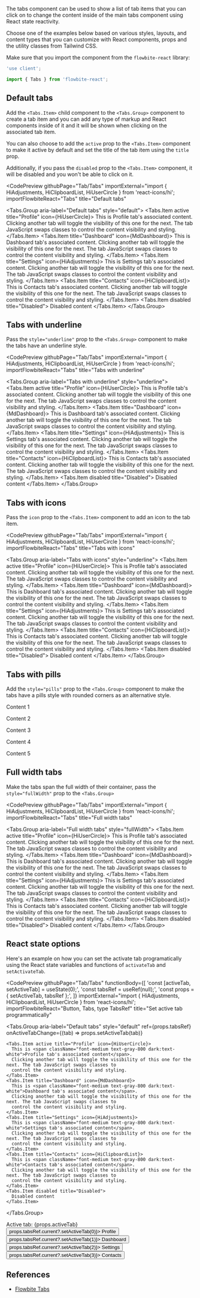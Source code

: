 
The tabs component can be used to show a list of tab items that you can click on to change the content inside of the main tabs component using React state reactivity.

Choose one of the examples below based on various styles, layouts, and content types that you can customize with React components, props and the utility classes from Tailwind CSS.

Make sure that you import the component from the `flowbite-react` library:

```jsx
'use client';

import { Tabs } from 'flowbite-react';
```

## Default tabs

Add the `<Tabs.Item>` child component to the `<Tabs.Group>` component to create a tab item and you can add any type of markup and React components inside of it and it will be shown when clicking on the associated tab item.

You can also choose to add the `active` prop to the `<Tabs.Item>` component to make it active by default and set the title of the tab item using the `title` prop.

Additionally, if you pass the `disabled` prop to the `<Tabs.Item>` component, it will be disabled and you won't be able to click on it.

<CodePreview
  githubPage="Tab/Tabs"
  importExternal="import { HiAdjustments, HiClipboardList, HiUserCircle } from 'react-icons/hi';
  importFlowbiteReact="Tabs"
  title="Default tabs"
>
  <Tabs.Group aria-label="Default tabs" style="default">
    <Tabs.Item active title="Profile" icon={HiUserCircle}>
      This is <span className="font-medium text-gray-800 dark:text-white">Profile tab's associated content</span>.
      Clicking another tab will toggle the visibility of this one for the next. The tab JavaScript swaps classes to
      control the content visibility and styling.
    </Tabs.Item>
    <Tabs.Item title="Dashboard" icon={MdDashboard}>
      This is <span className="font-medium text-gray-800 dark:text-white">Dashboard tab's associated content</span>.
      Clicking another tab will toggle the visibility of this one for the next. The tab JavaScript swaps classes to
      control the content visibility and styling.
    </Tabs.Item>
    <Tabs.Item title="Settings" icon={HiAdjustments}>
      This is <span className="font-medium text-gray-800 dark:text-white">Settings tab's associated content</span>.
      Clicking another tab will toggle the visibility of this one for the next. The tab JavaScript swaps classes to
      control the content visibility and styling.
    </Tabs.Item>
    <Tabs.Item title="Contacts" icon={HiClipboardList}>
      This is <span className="font-medium text-gray-800 dark:text-white">Contacts tab's associated content</span>.
      Clicking another tab will toggle the visibility of this one for the next. The tab JavaScript swaps classes to
      control the content visibility and styling.
    </Tabs.Item>
    <Tabs.Item disabled title="Disabled">
      Disabled content
    </Tabs.Item>
  </Tabs.Group>
</CodePreview>

## Tabs with underline

Pass the `style="underline"` prop to the `<Tabs.Group>` component to make the tabs have an underline style.

<CodePreview
  githubPage="Tab/Tabs"
  importExternal="import { HiAdjustments, HiClipboardList, HiUserCircle } from 'react-icons/hi';
  importFlowbiteReact="Tabs"
  title="Tabs with underline"
>
  <Tabs.Group aria-label="Tabs with underline" style="underline">
    <Tabs.Item active title="Profile" icon={HiUserCircle}>
      This is <span className="font-medium text-gray-800 dark:text-white">Profile tab's associated content</span>.
      Clicking another tab will toggle the visibility of this one for the next. The tab JavaScript swaps classes to
      control the content visibility and styling.
    </Tabs.Item>
    <Tabs.Item title="Dashboard" icon={MdDashboard}>
      This is <span className="font-medium text-gray-800 dark:text-white">Dashboard tab's associated content</span>.
      Clicking another tab will toggle the visibility of this one for the next. The tab JavaScript swaps classes to
      control the content visibility and styling.
    </Tabs.Item>
    <Tabs.Item title="Settings" icon={HiAdjustments}>
      This is <span className="font-medium text-gray-800 dark:text-white">Settings tab's associated content</span>.
      Clicking another tab will toggle the visibility of this one for the next. The tab JavaScript swaps classes to
      control the content visibility and styling.
    </Tabs.Item>
    <Tabs.Item title="Contacts" icon={HiClipboardList}>
      This is <span className="font-medium text-gray-800 dark:text-white">Contacts tab's associated content</span>.
      Clicking another tab will toggle the visibility of this one for the next. The tab JavaScript swaps classes to
      control the content visibility and styling.
    </Tabs.Item>
    <Tabs.Item disabled title="Disabled">
      Disabled content
    </Tabs.Item>
  </Tabs.Group>
</CodePreview>

## Tabs with icons

Pass the `icon` prop to the `<Tabs.Item>` component to add an icon to the tab item.

<CodePreview
  githubPage="Tab/Tabs"
  importExternal="import { HiAdjustments, HiClipboardList, HiUserCircle } from 'react-icons/hi';
  importFlowbiteReact="Tabs"
  title="Tabs with icons"
>
  <Tabs.Group aria-label="Tabs with icons" style="underline">
    <Tabs.Item active title="Profile" icon={HiUserCircle}>
      This is <span className="font-medium text-gray-800 dark:text-white">Profile tab's associated content</span>.
      Clicking another tab will toggle the visibility of this one for the next. The tab JavaScript swaps classes to
      control the content visibility and styling.
    </Tabs.Item>
    <Tabs.Item title="Dashboard" icon={MdDashboard}>
      This is <span className="font-medium text-gray-800 dark:text-white">Dashboard tab's associated content</span>.
      Clicking another tab will toggle the visibility of this one for the next. The tab JavaScript swaps classes to
      control the content visibility and styling.
    </Tabs.Item>
    <Tabs.Item title="Settings" icon={HiAdjustments}>
      This is <span className="font-medium text-gray-800 dark:text-white">Settings tab's associated content</span>.
      Clicking another tab will toggle the visibility of this one for the next. The tab JavaScript swaps classes to
      control the content visibility and styling.
    </Tabs.Item>
    <Tabs.Item title="Contacts" icon={HiClipboardList}>
      This is <span className="font-medium text-gray-800 dark:text-white">Contacts tab's associated content</span>.
      Clicking another tab will toggle the visibility of this one for the next. The tab JavaScript swaps classes to
      control the content visibility and styling.
    </Tabs.Item>
    <Tabs.Item disabled title="Disabled">
      Disabled content
    </Tabs.Item>
  </Tabs.Group>
</CodePreview>

## Tabs with pills

Add the `style="pills"` prop to the `<Tabs.Group>` component to make the tabs have a pills style with rounded corners as an alternative style.

<CodePreview githubPage="Tab/Tabs" importFlowbiteReact="Tabs" title="Pills tabs">
  <Tabs.Group aria-label="Pills" style="pills">
    <Tabs.Item active title="Tab 1">
      <p className="text-sm text-gray-500 dark:text-gray-400">Content 1</p>
    </Tabs.Item>
    <Tabs.Item title="Tab 2">
      <p className="text-sm text-gray-500 dark:text-gray-400">Content 2</p>
    </Tabs.Item>
    <Tabs.Item title="Tab 3">
      <p className="text-sm text-gray-500 dark:text-gray-400">Content 3</p>
    </Tabs.Item>
    <Tabs.Item title="Tab 4">
      <p className="text-sm text-gray-500 dark:text-gray-400">Content 4</p>
    </Tabs.Item>
    <Tabs.Item disabled title="Tab 5">
      <p className="text-sm text-gray-500 dark:text-gray-400">Content 5</p>
    </Tabs.Item>
  </Tabs.Group>
</CodePreview>

## Full width tabs

Make the tabs span the full width of their container, pass the `style="fullWidth"` prop to the `<Tabs.Group>`

<CodePreview
  githubPage="Tab/Tabs"
  importExternal="import { HiAdjustments, HiClipboardList, HiUserCircle } from 'react-icons/hi';
  importFlowbiteReact="Tabs"
  title="Full width tabs"
>
  <Tabs.Group aria-label="Full width tabs" style="fullWidth">
    <Tabs.Item active title="Profile" icon={HiUserCircle}>
      This is <span className="font-medium text-gray-800 dark:text-white">Profile tab's associated content</span>.
      Clicking another tab will toggle the visibility of this one for the next. The tab JavaScript swaps classes to
      control the content visibility and styling.
    </Tabs.Item>
    <Tabs.Item title="Dashboard" icon={MdDashboard}>
      This is <span className="font-medium text-gray-800 dark:text-white">Dashboard tab's associated content</span>.
      Clicking another tab will toggle the visibility of this one for the next. The tab JavaScript swaps classes to
      control the content visibility and styling.
    </Tabs.Item>
    <Tabs.Item title="Settings" icon={HiAdjustments}>
      This is <span className="font-medium text-gray-800 dark:text-white">Settings tab's associated content</span>.
      Clicking another tab will toggle the visibility of this one for the next. The tab JavaScript swaps classes to
      control the content visibility and styling.
    </Tabs.Item>
    <Tabs.Item title="Contacts" icon={HiClipboardList}>
      This is <span className="font-medium text-gray-800 dark:text-white">Contacts tab's associated content</span>.
      Clicking another tab will toggle the visibility of this one for the next. The tab JavaScript swaps classes to
      control the content visibility and styling.
    </Tabs.Item>
    <Tabs.Item disabled title="Disabled">
      Disabled content
    </Tabs.Item>
  </Tabs.Group>
</CodePreview>

## React state options

Here's an example on how you can set the activate tab programatically using the React state variables and functions of `activateTab` and `setActivateTab`.

<CodePreview
  githubPage="Tab/Tabs"
  functionBody={[
    'const [activeTab, setActiveTab] = useState<number>(0);',
    'const tabsRef = useRef<TabsRef>(null);',
    'const props = { setActiveTab, tabsRef };',
  ]}
  importExternal="import { HiAdjustments, HiClipboardList, HiUserCircle } from 'react-icons/hi';
  importFlowbiteReact="Button, Tabs, type TabsRef"
  title="Set active tab programmatically"
>
  <Tabs.Group
    aria-label="Default tabs"
    style="default"
    ref={props.tabsRef}
    onActiveTabChange={(tab) => props.setActiveTab(tab)}
  >
    <Tabs.Item active title="Profile" icon={HiUserCircle}>
      This is <span className="font-medium text-gray-800 dark:text-white">Profile tab's associated content</span>.
      Clicking another tab will toggle the visibility of this one for the next. The tab JavaScript swaps classes to
      control the content visibility and styling.
    </Tabs.Item>
    <Tabs.Item title="Dashboard" icon={MdDashboard}>
      This is <span className="font-medium text-gray-800 dark:text-white">Dashboard tab's associated content</span>.
      Clicking another tab will toggle the visibility of this one for the next. The tab JavaScript swaps classes to
      control the content visibility and styling.
    </Tabs.Item>
    <Tabs.Item title="Settings" icon={HiAdjustments}>
      This is <span className="font-medium text-gray-800 dark:text-white">Settings tab's associated content</span>.
      Clicking another tab will toggle the visibility of this one for the next. The tab JavaScript swaps classes to
      control the content visibility and styling.
    </Tabs.Item>
    <Tabs.Item title="Contacts" icon={HiClipboardList}>
      This is <span className="font-medium text-gray-800 dark:text-white">Contacts tab's associated content</span>.
      Clicking another tab will toggle the visibility of this one for the next. The tab JavaScript swaps classes to
      control the content visibility and styling.
    </Tabs.Item>
    <Tabs.Item disabled title="Disabled">
      Disabled content
    </Tabs.Item>
  </Tabs.Group>
  <div className="pb-4 pt-2 text-sm text-gray-500 dark:text-gray-400">Active tab: {props.activeTab}</div>
  <Button.Group>
    <Button color="gray" onClick={() => props.tabsRef.current?.setActiveTab(0)}>
      Profile
    </Button>
    <Button color="gray" onClick={() => props.tabsRef.current?.setActiveTab(1)}>
      Dashboard
    </Button>
    <Button color="gray" onClick={() => props.tabsRef.current?.setActiveTab(2)}>
      Settings
    </Button>
    <Button color="gray" onClick={() => props.tabsRef.current?.setActiveTab(3)}>
      Contacts
    </Button>
  </Button.Group>
</CodePreview>

## References

- [Flowbite Tabs](https://flowbite.com/docs/components/tabs/)
